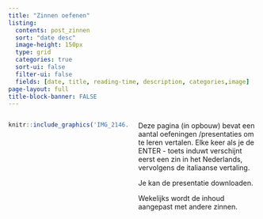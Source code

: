 ```yaml
---
title: "Zinnen oefenen"
listing:
  contents: post_zinnen
  sort: "date desc"
  image-height: 150px
  type: grid
  categories: true
  sort-ui: false
  filter-ui: false
  fields: [date, title, reading-time, description, categories,image]
page-layout: full
title-block-banner: FALSE
---
```


::: columns
::: {.column width="50%"}
```r
knitr::include_graphics('IMG_2146.JPG')
```
:::

::: {.column width="50%"}
Deze pagina (in opbouw) bevat een aantal oefeningen /presentaties om te leren vertalen. Elke keer als je de ENTER - toets induwt verschijnt eerst een zin in het Nederlands, vervolgens de italiaanse vertaling.

Je kan de presentatie downloaden.

Wekelijks wordt de inhoud aangepast met andere zinnen.
:::
:::
